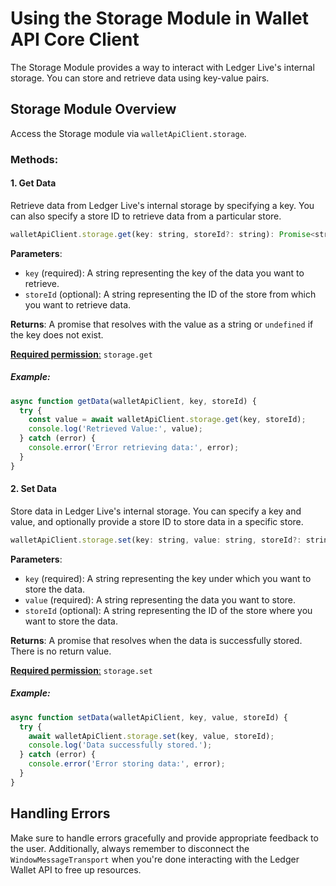 # Using the Storage Module in Wallet API Core Client

The Storage Module provides a way to interact with Ledger Live's internal storage. You can store and retrieve data using key-value pairs.

## Storage Module Overview

Access the Storage module via `walletApiClient.storage`.

### Methods:

#### 1. Get Data

Retrieve data from Ledger Live's internal storage by specifying a key. You can also specify a store ID to retrieve data from a particular store.

```javascript
walletApiClient.storage.get(key: string, storeId?: string): Promise<string | undefined>
```

**Parameters**:
- `key` (required): A string representing the key of the data you want to retrieve.
- `storeId` (optional): A string representing the ID of the store from which you want to retrieve data.

**Returns**: A promise that resolves with the value as a string or `undefined` if the key does not exist.

[**Required permission**:](https://developers.ledger.com/docs/ledger-live/discover/guides/wallet-api/appendix/manifest#permissions)
 `storage.get`

##### Example:

```javascript
async function getData(walletApiClient, key, storeId) {
  try {
    const value = await walletApiClient.storage.get(key, storeId);
    console.log('Retrieved Value:', value);
  } catch (error) {
    console.error('Error retrieving data:', error);
  }
}
```

#### 2. Set Data

Store data in Ledger Live's internal storage. You can specify a key and value, and optionally provide a store ID to store data in a specific store.

```javascript
walletApiClient.storage.set(key: string, value: string, storeId?: string): Promise<void>
```

**Parameters**:
- `key` (required): A string representing the key under which you want to store the data.
- `value` (required): A string representing the data you want to store.
- `storeId` (optional): A string representing the ID of the store where you want to store the data.

**Returns**: A promise that resolves when the data is successfully stored. There is no return value.

[**Required permission**:](https://developers.ledger.com/docs/ledger-live/discover/guides/wallet-api/appendix/manifest#permissions)
 `storage.set`

##### Example:

```javascript
async function setData(walletApiClient, key, value, storeId) {
  try {
    await walletApiClient.storage.set(key, value, storeId);
    console.log('Data successfully stored.');
  } catch (error) {
    console.error('Error storing data:', error);
  }
}
```

## Handling Errors

Make sure to handle errors gracefully and provide appropriate feedback to the user. Additionally, always remember to disconnect the `WindowMessageTransport` when you're done interacting with the Ledger Wallet API to free up resources.